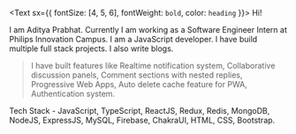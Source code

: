 <Text sx={{ fontSize: [4, 5, 6], fontWeight: `bold`, color: `heading` }}>
  Hi!
</Text>

I am Aditya Prabhat. Currently I am working as a Software Engineer Intern at Philips Innovation Campus.
I am a JavaScript developer. I have build multiple full stack projects. I also write blogs.

> I have built features like Realtime notification system, Collaborative discussion panels,
Comment sections with nested replies, Progressive Web Apps, Auto delete cache feature for PWA,
Authentication system.

Tech Stack - JavaScript, TypeScript, ReactJS, Redux, Redis, MongoDB, NodeJS, ExpressJS, MySQL, Firebase, 
ChakraUI, HTML, CSS, Bootstrap.